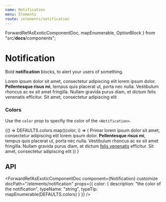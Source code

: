 ```yaml
---
name: Notification
menu: Elements
route: /elements/notification
---
```



  ForwardRefAsExoticComponentDoc,
  mapEnumerable,
  OptionBlock
} from "src/__docs__/components";

# Notification

Bold **notification** blocks, to alert your users of something.

<Playground>
  <Notification>
    <Delete as="button" />
    Lorem ipsum dolor sit amet, consectetur adipiscing elit lorem ipsum dolor.
    <strong> Pellentesque risus mi</strong>, tempus quis placerat ut, porta nec
    nulla. Vestibulum rhoncus ac ex sit amet fringilla. Nullam gravida purus
    diam, et dictum <a>felis venenatis</a> efficitur. Sit amet, consectetur
    adipiscing elit
  </Notification>
</Playground>

### Colors

Use the `color` prop to specfiy the color of the `<Notification>`.

<Playground>
  {() =>
    DEFAULTS.colors.map((color, i) => (
      <OptionBlock props={{ color }} index={i} key={i}>
        <Notification color={color}>
          <Delete as="button" />
          Primar lorem ipsum dolor sit amet, consectetur adipiscing elit lorem ipsum
          dolor. <strong>Pellentesque risus mi</strong>, tempus quis placerat ut,
          porta nec nulla. Vestibulum rhoncus ac ex sit amet fringilla. Nullam gravida
          purus diam, et dictum <a href="#felis">felis venenatis</a> efficitur. Sit
          amet, consectetur adipiscing elit
        </Notification>
      </OptionBlock>
    ))
  }
</Playground>

## API

<ForwardRefAsExoticComponentDoc
  component={Notification}
  customize
  docPath="/elements/notification"
  props={{
    color: {
      description: "the color of the notification",
      typeName: "string",
      typeTip: mapEnumerable(DEFAULTS.colors)
    }
  }}
/>
